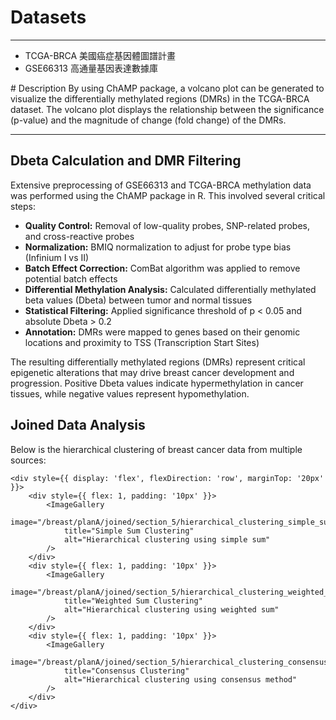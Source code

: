 # Datasets

---

- TCGA-BRCA 美國癌症基因體圖譜計畫
- GSE66313 高通量基因表達數據庫

<div style={{ display: 'flex', flexDirection: 'row', alignItems: 'stretch' }}>
    <div style={{ flex: 1, padding: '10px' }}>
        <ImageGallery 
            image="/breast/vp_TCGA_BRCA.png"
            title="TCGA-BRCA Volcano Plot"
            alt="Volcano Plot"
        />
    </div>
    <div style={{ flex: 1, padding: '10px' }}>
        # Description
        By using ChAMP package, a volcano plot can be generated to visualize the differentially methylated regions (DMRs) in the TCGA-BRCA dataset. The volcano plot displays the relationship between the significance (p-value) and the magnitude of change (fold change) of the DMRs.
    </div>
</div>

---

## Dbeta Calculation and DMR Filtering

<div className="methodology-explanation">
  <p>
    Extensive preprocessing of GSE66313 and TCGA-BRCA methylation data was performed using the ChAMP package in R. 
    This involved several critical steps:
  </p>
  
  <ul>
    <li><strong>Quality Control:</strong> Removal of low-quality probes, SNP-related probes, and cross-reactive probes</li>
    <li><strong>Normalization:</strong> BMIQ normalization to adjust for probe type bias (Infinium I vs II)</li>
    <li><strong>Batch Effect Correction:</strong> ComBat algorithm was applied to remove potential batch effects</li>
    <li><strong>Differential Methylation Analysis:</strong> Calculated differentially methylated beta values (Dbeta) between tumor and normal tissues</li>
    <li><strong>Statistical Filtering:</strong> Applied significance threshold of p &lt; 0.05 and absolute Dbeta &gt; 0.2</li>
    <li><strong>Annotation:</strong> DMRs were mapped to genes based on their genomic locations and proximity to TSS (Transcription Start Sites)</li>
  </ul>
  
  <p>
    The resulting differentially methylated regions (DMRs) represent critical epigenetic alterations that may drive breast cancer development and progression.
    Positive Dbeta values indicate hypermethylation in cancer tissues, while negative values represent hypomethylation.
  </p>
</div>

<div style={{ display: 'flex', flexDirection: 'row', marginTop: '20px' }}>
    <div style={{ flex: 1, padding: '10px' }}>
        <DbetaPie dataset="GSE66313" dataset_name="GSE66313" />
    </div>
    <div style={{ flex: 1, padding: '10px' }}>
        <DbetaPie dataset="TCGA_BRCA_20250119" dataset_name="TCGA-BRCA" />
    </div>
</div>


## Joined Data Analysis

Below is the hierarchical clustering of breast cancer data from multiple sources:

<div style={{ display: 'flex', flexDirection: 'column', alignItems: 'center', marginTop: '20px' }}>
    <ImageGallery 
        image="/breast/planA/joined/section_5/hierarchical_clustering_compare.png"
        title="Hierarchical Clustering Comparison"
        alt="Comparison of different clustering methods"
    />
    
    <div style={{ display: 'flex', flexDirection: 'row', marginTop: '20px' }}>
        <div style={{ flex: 1, padding: '10px' }}>
            <ImageGallery 
                image="/breast/planA/joined/section_5/hierarchical_clustering_simple_sum.png"
                title="Simple Sum Clustering"
                alt="Hierarchical clustering using simple sum"
            />
        </div>
        <div style={{ flex: 1, padding: '10px' }}>
            <ImageGallery 
                image="/breast/planA/joined/section_5/hierarchical_clustering_weighted_sum.png"
                title="Weighted Sum Clustering"
                alt="Hierarchical clustering using weighted sum"
            />
        </div>
        <div style={{ flex: 1, padding: '10px' }}>
            <ImageGallery 
                image="/breast/planA/joined/section_5/hierarchical_clustering_consensus.png"
                title="Consensus Clustering"
                alt="Hierarchical clustering using consensus method"
            />
        </div>
    </div>
</div>
